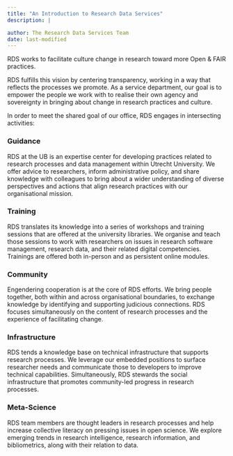 ```yaml
---
title: "An Introduction to Research Data Services"
description: |

author: The Research Data Services Team
date: last-modified
---
```


RDS works to facilitate culture change in research toward more Open & FAIR practices. 

RDS fulfills this vision by centering transparency, working in a way that reflects the processes we promote. As a service department, our goal is to empower the people we work with to realise their own agency and sovereignty in bringing about change in research practices and culture. 

In order to meet the shared goal of our office, RDS engages in intersecting activities: 

### Guidance 

RDS at the UB is an expertise center for developing practices related to research processes and data management within Utrecht University. We offer advice to researchers, inform administrative policy, and share knowledge with colleagues to bring about a wider understanding of diverse perspectives and actions that align research practices with our organisational mission. 

### Training 

RDS translates its knowledge into a series of workshops and training sessions that are offered at the university libraries. We organise and teach those sessions to work with researchers on issues in research software management, research data, and their related digital competencies. Trainings are offered both in-person and as persistent online modules.  

### Community 

Engendering cooperation is at the core of RDS efforts. We bring people together, both within and across organisational boundaries, to exchange knowledge by identifying and supporting judicious connections. RDS focuses simultaneously on the content of research processes and the experience of facilitating change. 

### Infrastructure 

RDS tends a knowledge base on technical infrastructure that supports research processes. We leverage our embedded positions to surface researcher needs and communicate those to developers to improve technical capabilities. Simultaneously, RDS stewards the social infrastructure that promotes community-led progress in research processes. 

### Meta-Science 

RDS team members are thought leaders in research processes and help increase collective literacy on pressing issues in open science. We explore emerging trends in research intelligence, research information, and bibliometrics, along with their relation to data. 


